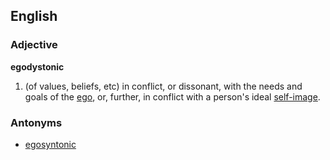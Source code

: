 ==English==

===Adjective===
'''egodystonic'''

# (of values, beliefs, etc) in conflict, or dissonant, with the needs and goals of the [[ego]], or, further, in conflict with a person's ideal [[self-image]].

===Antonyms===
* [[egosyntonic]]